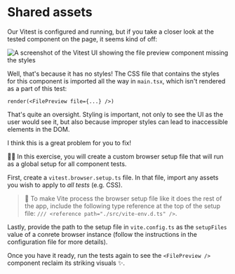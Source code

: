 # Shared assets

Our Vitest is configured and running, but if you take a closer look at the tested component on the page, it seems kind of off:

![A screenshot of the Vitest UI showing the file preview component missing the styles](/assets/02-04-problem.png)

Well, that's because it has no styles! The CSS file that contains the styles for this component is imported all the way in `main.tsx`, which isn't rendered as a part of this test:

```tsx filename=file-preview.test.tsx nonumber
render(<FilePreview file={...} />)
```

That's quite an oversight. Styling is important, not only to see the UI as the user would see it, but also because improper styles can lead to inaccessible elements in the DOM.

I think this is a great problem for you to fix!

👨‍💼 In this exercise, you will create a custom browser setup file that will run as a global setup for all component tests.

First, create a <InlineFile file="vitest.browser.setup.ts">`vitest.browser.setup.ts`</InlineFile> file. In that file, import any assets you wish to apply to _all tests_ (e.g. CSS).

> 🦉 To make Vite process the browser setup file like it does the rest of the app, include the following type reference at the top of the setup file: `/// <reference path="./src/vite-env.d.ts" />`.

Lastly, provide the path to the setup file in <InlineFile file="vite.config.ts">`vite.config.ts`</InlineFile> as the `setupFiles` value of a conrete browser instance (follow the instructions in the configuration file for more details).

Once you have it ready, run the tests again to see the `<FilePreview />` component reclaim its striking visuals ✨.
